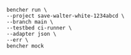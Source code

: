 ```
bencher run \
--project save-walter-white-1234abcd \
--branch main \
--testbed ci-runner \
--adapter json \
--err \
bencher mock
```
